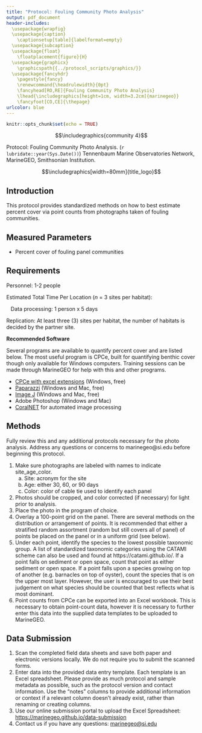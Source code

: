 ```yaml
---
title: "Protocol: Fouling Community Photo Analysis"
output: pdf_document
header-includes: 
  \usepackage{wrapfig}
  \usepackage{caption}
    \captionsetup[table]{labelformat=empty}
  \usepackage{subcaption}
  \usepackage{float}
    \floatplacement{figure}{H}
  \usepackage{graphicx}
    \graphicspath{{../protocol_scripts/graphics/}}
  \usepackage{fancyhdr}
    \pagestyle{fancy}
    \renewcommand{\headrulewidth}{0pt}
    \fancyhead[RO,RE]{Fouling Community Photo Analysis}
    \lhead{\includegraphics[height=1cm, width=3.2cm]{marinegeo}}
    \fancyfoot[CO,CE]{\thepage}
urlcolor: blue
---
```


```r
knitr::opts_chunk$set(echo = TRUE)
```

\noindent\rule{\textwidth}{0.4pt}

$$\includegraphics{community 4}$$

\underline{How to cite this work:} Protocol: Fouling Community Photo Analysis. (`r lubridate::year(Sys.Date())`) Tennenbaum Marine Observatories Network, MarineGEO, Smithsonian Institution.

\vspace{\baselineskip}

$$\includegraphics[width=80mm]{title_logo}$$

\thispagestyle{empty}
\clearpage
\pagenumbering{arabic}

\noindent\rule{\textwidth}{0.4pt} 

## Introduction

This protocol provides standardized methods on how to best estimate percent cover via point counts from photographs taken of fouling communities.

\noindent\rule{\textwidth}{0.4pt}

## Measured Parameters

- Percent cover of fouling panel communities

\noindent\rule{\textwidth}{0.4pt}

## Requirements

Personnel: 1-2 people  

Estimated Total Time Per Location (*n* = 3 sites per habitat):  

|    Data processing: 1 person x 5 days

Replication: At least three (3) sites per habitat, the number of habitats is decided by the partner site.

**Recommended Software**

Several programs are available to quantify percent cover and are listed below. The most useful program is CPCe, built for quantifying benthic cover though only available for Windows computers.  Training sessions can be made through MarineGEO for help with this and other programs. 

-	[CPCe with excel extensions](https://cnso.nova.edu/cpce/index.html) (Windows, free)
-	[Paparazzi](https://www.sciencedirect.com/science/article/pii/S2352711017300067?via%3Dihub) (Windows and Mac, free)
-	[Image J](https://imagej.nih.gov/ij/) (Windows and Mac, free)
-	Adobe Photoshop (Windows and Mac)
-	[CoralNET](https://coralnet.ucsd.edu) for automated image processing 

\noindent\rule{\textwidth}{0.4pt}

## Methods

Fully review this and any additional protocols necessary for the photo analysis. Address any questions or concerns to marinegeo@si.edu before beginning this protocol.

\vspace{\baselineskip}

\underline{Photo Processing:}

\begin{figure}[htp]
\caption{Estimating Percent Cover}
\label{fig:image2}

\begin{subfigure}{0.5\textwidth}
\includegraphics[width=0.9\linewidth, height=5cm]{stratified_random_overlay}
\caption{Stratified Random Overlay}
\label{fig:subim1}
\end{subfigure}
\begin{subfigure}{0.5\textwidth}
\includegraphics[width=0.9\linewidth, height=5cm]{uniform_grid_overlay}
\caption{Uniform Grid Overlay}
\label{fig:subim2}
\end{subfigure}

\end{figure}

1. Make sure photographs are labeled with names to indicate site_age_color.
    a. Site: acronym for the site 
    b. Age: either 30, 60, or 90 days 
    c. Color: color of cable tie used to identify each panel 
2. Photos should be cropped, and color corrected (if necessary) for light prior to analysis.
3. Place the photo in the program of choice.
4. Overlay a 100-point grid on the panel.  There are several methods on the distribution or arrangement of points.  It is recommended that either a stratified random assortment (random but still covers all of panel) of points be placed on the panel or in a uniform grid (see below).
5. Under each point, identify the species to the lowest possible taxonomic group.  A list of standardized taxonomic categories using the CATAMI scheme can also be used and found at https://catami.github.io/. If a point falls on sediment or open space, count that point as either sediment or open space.  If a point falls upon a species growing on top of another (e.g. barnacles on top of oyster), count the species that is on the upper most layer.  However, the user is encouraged to use their best judgement on what species should be counted that best reflects what is most dominant.
6.  Point counts from CPCe can be exported into an Excel workbook.  This is necessary to obtain point-count data, however it is necessary to further enter this data into the supplied data templates to be uploaded to MarineGEO.   

\noindent\rule{\textwidth}{0.4pt}

## Data Submission

1. Scan the completed field data sheets and save both paper and electronic versions locally. We do not require you to submit the scanned forms.
2. Enter data into the provided data entry template. Each template is an Excel spreadsheet. Please provide as much protocol and sample metadata as possible, such as the protocol version and contact information. Use the “notes” columns to provide additional information or context if a relevant column doesn’t already exist, rather than renaming or creating columns.
3. Use our online submission portal to upload the Excel Spreadsheet: [https://marinegeo.github.io/data-submission](https://marinegeo.github.io/data-submission)
4. Contact us if you have any questions: [marinegeo@si.edu](mailto:marinegeo@si.edu)
